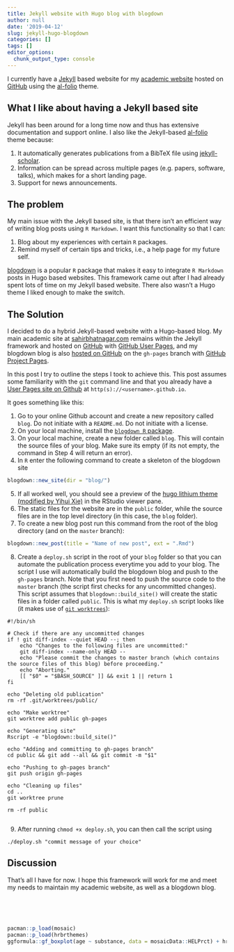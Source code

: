 ```yaml
---
title: Jekyll website with Hugo blog with blogdown
author: null
date: '2019-04-12'
slug: jekyll-hugo-blogdown
categories: []
tags: []
editor_options: 
  chunk_output_type: console
---
```


I currently have a [Jekyll](https://jekyllrb.com/) based website for my [academic website](https://sahirbhatnagar.com/) hosted on [GitHub](https://github.com/sahirbhatnagar/sahirbhatnagar.github.io) using the [al-folio](https://github.com/alshedivat/al-folio) theme.  

## What I like about having a Jekyll based site

Jekyll has been around for a long time now and thus has extensive documentation and support online. I also like the Jekyll-based [al-folio](https://github.com/alshedivat/al-folio) theme because:

  1. It automatically generates publications from a BibTeX file using [jekyll-scholar](https://github.com/inukshuk/jekyll-scholar).  
  2. Information can be spread across multiple pages (e.g. papers, software, talks), which makes for a short landing page. 
  3. Support for news announcements.


## The problem

My main issue with the Jekyll based site, is that there isn't an efficient way of writing blog posts using `R Markdown`. I want this functionality so that I can: 

  1. Blog about my experiences with certain `R` packages.  
  2. Remind myself of certain tips and tricks, i.e., a help page for my future self.

[blogdown](https://bookdown.org/yihui/blogdown/) is a popular `R` package that makes it easy to integrate `R Markdown` posts in Hugo based websites. This framework came out after I had already spent lots of time on my Jekyll based website. There also wasn't a Hugo theme I liked enough to make the switch. 


## The Solution

I decided to do a hybrid Jekyll-based website with a Hugo-based blog. My main academic site at [sahirbhatnagar.com](sahirbhatnagar.com) remains within the Jekyll framework and hosted on [GitHub](https://github.com/sahirbhatnagar/sahirbhatnagar.github.io) with [GitHub User Pages](https://help.github.com/en/articles/user-organization-and-project-pages), and my blogdown blog is also [hosted on GitHub](https://github.com/sahirbhatnagar/blog) on the `gh-pages` branch with [GitHub Project Pages](https://help.github.com/en/articles/user-organization-and-project-pages).  

In this post I try to outline the steps I took to achieve this. This post assumes some familiarity with the `git` command line and that you already have a [User Pages site on Github](https://help.github.com/en/articles/user-organization-and-project-pages#user-and-organization-pages-sites) at `http(s)://<username>.github.io`.  

It goes something like this:

  1. Go to your online Github account and create a new repository called `blog`. Do not initiate with a `README.md`. Do not initiate with a license.  
  2. On your local machine, install the [`blogdown R` package](https://cran.r-project.org/package=blogdown).  
  3. On your local machine, create a new folder called `blog`. This will contain the source files of your blog. Make sure its empty (if its not empty, the command in Step 4 will return an error).  
  4. In `R` enter the following command to create a skeleton of the blogdown site
  
```r
blogdown::new_site(dir = "blog/")
```
  5. If all worked well, you should see a preview of the [hugo lithium theme (modified by Yihui Xie)](https://github.com/yihui/hugo-lithium) in the RStudio viewer pane.  
  6. The static files for the website are in the `public` folder, while the source files are in the top level directory (in this case, the `blog` folder).  
  7. To create a new blog post run this command from the root of the blog directory (and on the `master` branch):
```r
blogdown::new_post(title = "Name of new post", ext = ".Rmd")
```
  8. Create a `deploy.sh` script in the root of your `blog` folder so that you can automate the publication process everytime you add to your blog. The script I use will automatically build the blogdown blog and push to the `gh-pages` branch. Note that you first need to push the source code to the `master` branch (the script first checks for any uncommitted changes). This script assumes that `blogdown::build_site()` will create the static files in a folder called `public`. This is what my `deploy.sh` script looks like (it makes use of [`git worktrees`](https://gist.github.com/cobyism/4730490#gistcomment-2375522)):

  <pre class="bash"><code>#!/bin/sh

# Check if there are any uncommitted changes
if ! git diff-index --quiet HEAD --; then
    echo "Changes to the following files are uncommitted:"
    git diff-index --name-only HEAD --
    echo "Please commit the changes to master branch (which contains the source files of this blog) before proceeding."
    echo "Aborting."
    [[ "$0" = "$BASH_SOURCE" ]] && exit 1 || return 1
fi

echo "Deleting old publication"
rm -rf .git/worktrees/public/

echo "Make worktree"
git worktree add public gh-pages

echo "Generating site"
Rscript -e "blogdown::build_site()"

echo "Adding and committing to gh-pages branch"
cd public && git add --all && git commit -m "$1"

echo "Pushing to gh-pages branch"
git push origin gh-pages

echo "Cleaning up files"
cd ..
git worktree prune

rm -rf public

</code></pre>
  9. After running `chmod +x deploy.sh`, you can then call the script using
  
  <pre class="bash"><code>./deploy.sh "commit message of your choice"
</code></pre>

## Discussion

That's all I have for now. I hope this framework will work for me and meet my needs to maintain my academic website, as well as a blogdown blog. 

<br><br><br>




  



```r
pacman::p_load(mosaic)
pacman::p_load(hrbrthemes)
ggformula::gf_boxplot(age ~ substance, data = mosaicData::HELPrct) + hrbrthemes::theme_ipsum()
```

